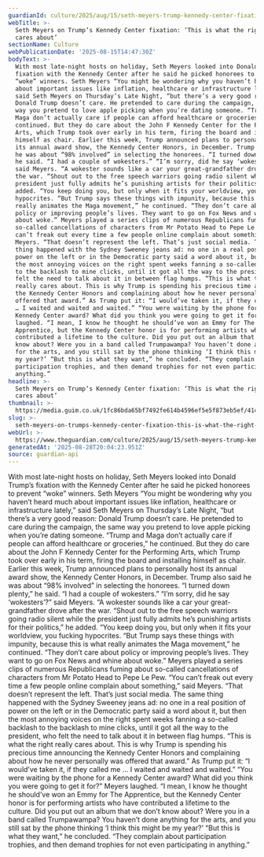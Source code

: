 ```yaml
---
guardianId: culture/2025/aug/15/seth-meyers-trump-kennedy-center-fixation
webTitle: >-
  Seth Meyers on Trump’s Kennedy Center fixation: ‘This is what the right really
  cares about’
sectionName: Culture
webPublicationDate: '2025-08-15T14:47:30Z'
bodyText: >-
  With most late-night hosts on holiday, Seth Meyers looked into Donald Trump’s
  fixation with the Kennedy Center after he said he picked honorees to prevent
  “woke” winners. Seth Meyers “You might be wondering why you haven’t heard much
  about important issues like inflation, healthcare or infrastructure lately,”
  said Seth Meyers on Thursday’s Late Night, “but there’s a very good reason:
  Donald Trump doesn’t care. He pretended to care during the campaign, the same
  way you pretend to love apple picking when you’re dating someone. “Trump and
  Maga don’t actually care if people can afford healthcare or groceries,” he
  continued. But they do care about the John F Kennedy Center for the Performing
  Arts, which Trump took over early in his term, firing the board and installing
  himself as chair. Earlier this week, Trump announced plans to personally host
  its annual award show, the Kennedy Center Honors, in December. Trump also said
  he was about “98% involved” in selecting the honorees. “I turned down plenty,”
  he said. “I had a couple of wokesters.” “I’m sorry, did he say ‘wokesters’?”
  said Meyers. “A wokester sounds like a car your great-grandfather drove after
  the war. “Shout out to the free speech warriors going radio silent while the
  president just fully admits he’s punishing artists for their politics,” he
  added. “You keep doing you, but only when it fits your worldview, you fucking
  hypocrites. “But Trump says these things with impunity, because this is what
  really animates the Maga movement,” he continued. “They don’t care about
  policy or improving people’s lives. They want to go on Fox News and whine
  about woke.” Meyers played a series clips of numerous Republicans fuming about
  so-called cancellations of characters from Mr Potato Head to Pepe Le Pew. “You
  can’t freak out every time a few people online complain about something,” said
  Meyers. “That doesn’t represent the left. That’s just social media. The same
  thing happened with the Sydney Sweeney jeans ad: no one in a real position of
  power on the left or in the Democratic party said a word about it, but then
  the most annoying voices on the right spent weeks fanning a so-called backlash
  to the backlash to mine clicks, until it got all the way to the president, who
  felt the need to talk about it in between flag humps. “This is what the right
  really cares about. This is why Trump is spending his precious time announcing
  the Kennedy Center Honors and complaining about how he never personally was
  offered that award.” As Trump put it: “I would’ve taken it, if they called me
  … I waited and waited and waited.” “You were waiting by the phone for a
  Kennedy Center award? What did you think you were going to get it for?” Meyers
  laughed. “I mean, I know he thought he should’ve won an Emmy for The
  Apprentice, but the Kennedy Center honor is for performing artists who have
  contributed a lifetime to the culture. Did you put out an album that we don’t
  know about? Were you in a band called Trumpawampa? You haven’t done anything
  for the arts, and you still sat by the phone thinking ‘I think this might be
  my year?’ “But this is what they want,” he concluded. “They complain about
  participation trophies, and then demand trophies for not even participating in
  anything.”
headline: >-
  Seth Meyers on Trump’s Kennedy Center fixation: ‘This is what the right really
  cares about’
thumbnail: >-
  https://media.guim.co.uk/1fc86bda65bf7492fe614b4596ef5e5f873eb5ef/414_125_1961_1569/500.jpg
slug: >-
  seth-meyers-on-trumps-kennedy-center-fixation-this-is-what-the-right-really-cares-about
webUrl: >-
  https://www.theguardian.com/culture/2025/aug/15/seth-meyers-trump-kennedy-center-fixation
generatedAt: '2025-08-28T20:04:23.951Z'
source: guardian-api
---
```

With most late-night hosts on holiday, Seth Meyers looked into Donald Trump’s fixation with the Kennedy Center after he said he picked honorees to prevent “woke” winners. Seth Meyers “You might be wondering why you haven’t heard much about important issues like inflation, healthcare or infrastructure lately,” said Seth Meyers on Thursday’s Late Night, “but there’s a very good reason: Donald Trump doesn’t care. He pretended to care during the campaign, the same way you pretend to love apple picking when you’re dating someone. “Trump and Maga don’t actually care if people can afford healthcare or groceries,” he continued. But they do care about the John F Kennedy Center for the Performing Arts, which Trump took over early in his term, firing the board and installing himself as chair. Earlier this week, Trump announced plans to personally host its annual award show, the Kennedy Center Honors, in December. Trump also said he was about “98% involved” in selecting the honorees. “I turned down plenty,” he said. “I had a couple of wokesters.” “I’m sorry, did he say ‘wokesters’?” said Meyers. “A wokester sounds like a car your great-grandfather drove after the war. “Shout out to the free speech warriors going radio silent while the president just fully admits he’s punishing artists for their politics,” he added. “You keep doing you, but only when it fits your worldview, you fucking hypocrites. “But Trump says these things with impunity, because this is what really animates the Maga movement,” he continued. “They don’t care about policy or improving people’s lives. They want to go on Fox News and whine about woke.” Meyers played a series clips of numerous Republicans fuming about so-called cancellations of characters from Mr Potato Head to Pepe Le Pew. “You can’t freak out every time a few people online complain about something,” said Meyers. “That doesn’t represent the left. That’s just social media. The same thing happened with the Sydney Sweeney jeans ad: no one in a real position of power on the left or in the Democratic party said a word about it, but then the most annoying voices on the right spent weeks fanning a so-called backlash to the backlash to mine clicks, until it got all the way to the president, who felt the need to talk about it in between flag humps. “This is what the right really cares about. This is why Trump is spending his precious time announcing the Kennedy Center Honors and complaining about how he never personally was offered that award.” As Trump put it: “I would’ve taken it, if they called me … I waited and waited and waited.” “You were waiting by the phone for a Kennedy Center award? What did you think you were going to get it for?” Meyers laughed. “I mean, I know he thought he should’ve won an Emmy for The Apprentice, but the Kennedy Center honor is for performing artists who have contributed a lifetime to the culture. Did you put out an album that we don’t know about? Were you in a band called Trumpawampa? You haven’t done anything for the arts, and you still sat by the phone thinking ‘I think this might be my year?’ “But this is what they want,” he concluded. “They complain about participation trophies, and then demand trophies for not even participating in anything.”
